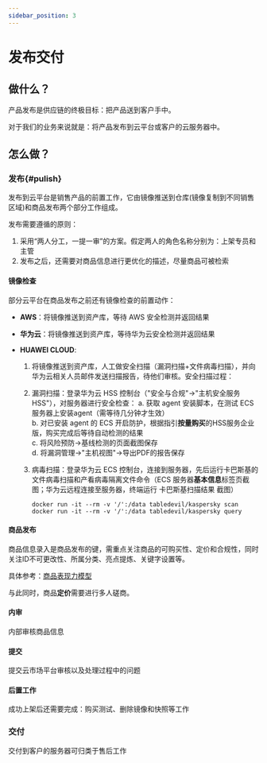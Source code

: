 ```yaml
---
sidebar_position: 3
---
```


# 发布交付

## 做什么？

产品发布是供应链的终极目标：把产品送到客户手中。

对于我们的业务来说就是：将产品发布到云平台或客户的云服务器中。


## 怎么做？

### 发布{#pulish}

发布到云平台是销售产品的前置工作，它由镜像推送到仓库(镜像复制到不同销售区域)和商品发布两个部分工作组成。  

发布需要遵循的原则：

1. 采用“两人分工，一提一审”的方案。假定两人的角色名称分别为：上架专员和主管
2. 发布之后，还需要对商品信息进行更优化的描述，尽量商品可被检索

#### 镜像检查

部分云平台在商品发布之前还有镜像检查的前置动作：

- **AWS**：将镜像推送到资产库，等待 AWS 安全检测并返回结果

- **华为云**：将镜像推送到资产库，等待华为云安全检测并返回结果

- **HUAWEI CLOUD**: 

  1. 将镜像推送到资产库，人工做安全扫描（漏洞扫描+文件病毒扫描），并向华为云相关人员邮件发送扫描报告，待他们审核。安全扫描过程：

  2. 漏洞扫描：登录华为云 HSS 控制台（"安全与合规"->"主机安全服务HSS"），对服务器进行安全检查：
      a. 获取 agent 安装脚本，在测试 ECS 服务器上安装agent（需等待几分钟才生效）  
      b. 对已安装 agent 的 ECS 开启防护，根据指引**按量购买**的HSS服务企业版，购买完成后等待自动检测的结果    
      c. 将风险预防->基线检测的页面截图保存    
      d. 将漏洞管理->"主机视图"->导出PDF的报告保存    

  3. 病毒扫描：登录华为云 ECS 控制台，连接到服务器，先后运行卡巴斯基的文件病毒扫描和产看病毒隔离文件命令（ECS 服务器**基本信息**标签页截图；华为云远程连接至服务器，终端运行 卡巴斯基扫描结果 截图）
     ```
     docker run -it --rm -v '/':/data tabledevil/kaspersky scan
     docker run -it --rm -v '/':/data tabledevil/kaspersky query
     ```

#### 商品发布

商品信息录入是商品发布的键，需重点关注商品的可购买性、定价和合规性，同时关注ID不可更改性、所属分类、亮点提炼、关键字设置等。   

具体参考：[商品表现力模型](../sales/marketplace/offer) 

与此同时，商品**定价**需要进行多人磋商。  

#### 内审

内部审核商品信息

#### 提交

提交云市场平台审核以及处理过程中的问题

#### 后置工作

成功上架后还需要完成：购买测试、删除镜像和快照等工作

### 交付

交付到客户的服务器可归类于售后工作
